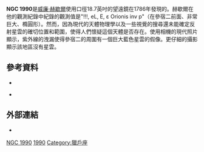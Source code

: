 
{{Infobox nebula
 |name          = NGC 1990
 |image         = Orion Belt.jpg
 |image_size    = 280px
 |caption       = 靠近[[獵戶腰帶|獵戶腰帶]]的星雲
 |credit        =
 |type          = 電離氫區（H II region）
 |type2         = [[反射星雲|反射星雲]]
 |epoch         = [[J2000|J2000]]
 |subtype       = 
 |class         = 
 |ra            = {{RA|05|36|16.2}}
 |dec           = {{DEC|-01|12|07}}
 |dist_ly       = 
 |dist_pc       = 
 |dist_z        = 
 |appmag_v      = 
 |appdia        = <!-- dd°mm'ss".mas -->
 |size_v        = 
 |constellation = [[獵戶座|獵戶座]]
 |radius_ly     = 
 |radius_pc     = 
 |dimensions    = 
 |absmag_v      = 
 |notes         = 
 |names         = 
}}
<!--
'''NGC 1990'''是由[[分子雲|分子雲]]構成，被獵戶座的[[參宿二|參宿二]]（獵戶座ε）照亮的一個[[反射星雲|反射星雲]]。來自參宿二的恆星風以每秒大約2,000公里，是[[太陽|太陽]]星風速度的2,000萬倍，吹送這個星雲。
-->
'''NGC 1990'''是[[威廉·赫歇爾|威廉·赫歇爾]]使用口徑18.7英吋的望遠鏡在1786年發現的。赫歇爾在他的觀測紀錄中紀錄的觀測值是"!!!, eL, E, ε Orionis inv p"（在參宿二前面、非常巨大、橢圓形）。然而，因為現代的天體物理學以及一些視覺的搜尋還未能確定反射星雲的確切位置和範圍，使得人們懷疑這個天體是否存在。使用相機的現代照片顯示，紫外線的洩漏使得參宿二的周圍有一個巨大藍色星雲的假像。更仔細的攝影顯示該地區沒有星雲。

== 參考資料 ==
* {{cite web |
 title=Simbad query |
 url=http://cdsweb.u-strasbg.fr/cgi-bin/bibobj?2008A%26A...485..931C&NGC+1990#lab_ident |
 accessdate=October 5, 2009 |
 archive-date=2011-06-07 |
 archive-url=https://web.archive.org/web/20110607162428/http://cdsweb.u-strasbg.fr/cgi-bin/bibobj?2008A&A...485..931C&NGC+1990#lab_ident |
 dead-url=no }}

* {{cite web |
 title=The NGC/IC Project |
 url=http://www.ngcicproject.org/NGC/NGC_19xx/NGC_1990.htm |
 accessdate=June 5, 2017 }}{{Dead link|date=2020年3月 |bot=InternetArchiveBot |fix-attempted=yes }}

== 外部連結 ==
* {{commonscat-inline}}


{{Ngc20}}

[[Category:反射星雲|NGC 1990]]
[[Category:NGC天體|1990]]
[[Category:獵戶座|Category:獵戶座]]


{{nebula-stub}}
